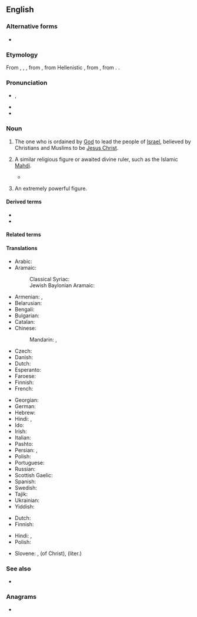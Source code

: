 {{also|Messiah}}
==English==

===Alternative forms===
* {{l|en|Messiah}}

===Etymology===
From {{der|en|enm|Messyas}}, {{m|enm|Messy}}, {{m|enm|Messie}}, from {{der|en|la|Messīās}}, from Hellenistic {{der|en|grc|Μεσσίας}}, from {{der|en|arc|ܡܫܺܝܚܳܐ|tr=məšīḥā}}, from {{der|en|hbo|מָשִׁיחַ||anointed|tr=māšîaḥ}}. {{doublet|en|Masih}}.

===Pronunciation===
* {{enPR|mə-sī'ə}}, {{IPA|en|/məˈsaɪ.ə/}}
* {{audio|en|LL-Q1860 (eng)-Vealhurl-messiah.wav|Audio (UK)}}
* {{rhymes|en|aɪə|s=3}}

===Noun===
{{en-noun}}

# {{lb|en|Abrahamic tradition}} The one who is ordained by [[God]] to lead the people of [[Israel]], believed by Christians and Muslims to be [[Jesus Christ]].
# {{lb|en|religion|loosely}} A similar religious figure or awaited divine ruler, such as the Islamic [[Mahdi]].
#* {{quote-av
|en
|year=1984
|role={{w|Princess Irulan}}
|title={{w|Dune (1984 film)|Dune}}
|url=https://archive.org/details/Dune19843640x272435mb
|genre=[[science fiction|Science Fiction]]
|oclc=1295459964
|time=1:50
|text=The spice exists on only one planet in the entire universe- a desolate, dry planet with vast deserts. Hidden away within the rocks of these deserts are a people known as the {{w|Fremen}}, who have long held a prophecy, that a man would come, a '''messiah''', who would lead them to true freedom. The planet is Arrakis, also known as Dune.}}
# {{lb|en|figuratively}} An extremely powerful figure.

====Derived terms====
* {{l|en|messiah complex}}
* {{l|en|messiahship}}

====Related terms====
{{rel4|en
|de-messianisation
|de-messianise
|de-messianization
|de-messianize
|messianic
|messianical
|messianically
|messianisation
|messianise
|messianism
|messianist
|messianistic
|messianistical
|messianistically
|messianity
|messianization
|messianize
}}

====Translations====
{{trans-top|ordained to lead the people of Israel}}
* Arabic: {{t+|ar|مَسِيح|m}}
* Aramaic:
*: Classical Syriac: {{t|syc|ܡܫܝܚܐ|m|tr=məšīḥā}}
*: Jewish Baylonian Aramaic: {{t|arc|מְשִׁיחָא|m|tr=məšīḥā|sc=Hebr}}
* Armenian: {{t|hy|օծյալ}}, {{t+|hy|մեսիա}}
* Belarusian: {{t|be|месі́я|m}}
* Bengali: {{t|bn|মসিহ}}
* Bulgarian: {{t+|bg|меси́я|m}}
* Catalan: {{t+|ca|messies|m}}
* Chinese:
*: Mandarin: {{t+|cmn|彌賽亞}}, {{t+|cmn|弥赛亚|tr=mísàiyà, mísàiyǎ}}
* Czech: {{t+|cs|mesiáš|m}}
* Danish: {{t|da|messias|c}}
* Dutch: {{t+|nl|Messias|m}}
* Esperanto: {{t|eo|mesio}}
* Faroese: {{t|fo|messias|m}}
* Finnish: {{t+|fi|messias}}
* French: {{t+|fr|messie|m}}
{{trans-mid}}
* Georgian: {{t|ka|მესია}}
* German: {{t+|de|Messias|m}}
* Hebrew: {{t+|he|מָשִׁיחַ|m|tr=mashíakh}}
* Hindi: {{t+|hi|मसीह|m}}, {{t+|hi|मसीहा|m}}
* Ido: {{t+|io|mesio}}
* Irish: {{t|ga|Meisias|m}}
* Italian: {{t+|it|messia|m}}
* Pashto: {{t|ps|مسيح|m|tr=masíh}}
* Persian: {{t+|fa|مسیح|tr=masih|sc=fa-Arab}}, {{t+|fa|مسیحا|tr=masihâ}}
* Polish: {{t+|pl|mesjasz|m}}
* Portuguese: {{t+|pt|messias|m}}
* Russian: {{t+|ru|месси́я|m}}
* Scottish Gaelic: {{t|gd|mesias|m}}
* Spanish: {{t|es|mesías|m}}
* Swedish: {{t|sv|Messias|c}}
* Tajik: {{t|tg|масеҳ}}
* Ukrainian: {{t|uk|месі́я|m}}
* Yiddish: {{t|yi|משיח|tr=moshiyekh|m}}
{{trans-bottom}}

{{trans-top|an extremely powerful divine figure}}
* Dutch: {{t+|nl|messias|m}}
* Finnish: {{t+|fi|messias}}
{{trans-mid}}
* Hindi: {{t+|hi|मसीह|m}}, {{t+|hi|मसीहा|m}}
* Polish: {{t+|pl|mesjasz|m}}
{{trans-bottom}}

{{checktrans-top}}
* Slovene: {{t-check|sl|odrešenik|m}}, {{t-check|sl|Odrešenik|m}} (of Christ), {{t-check|sl|mesija|m}} (liter.)
{{trans-mid}}
{{trans-bottom}}

===See also===
* {{l|en|Christ}}

===Anagrams===
* {{anagrams|en|a=aehimss|mashies|sameish|smashie}}